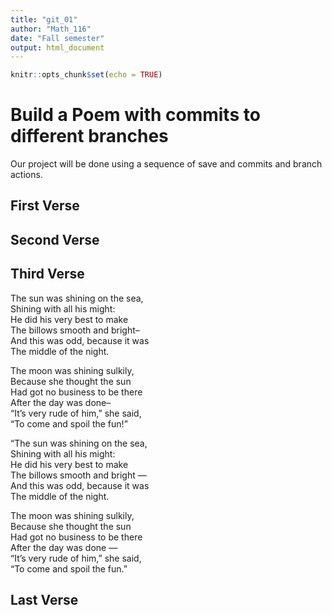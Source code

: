 ```yaml
---
title: "git_01"
author: "Math_116"
date: "Fall semester"
output: html_document
---
```


```r
knitr::opts_chunk$set(echo = TRUE)
```
# Build a Poem with commits to different branches
Our project will be done using a sequence of save and commits and branch actions.
<!-- Do not modify or change any text in "!--" bracketed areas such as this --- these are instructions to
you, if you change any of this the git program will notice it and compromise your git merging strategy !-->

## First Verse 
<!--Put the first five lines of a poem by Lewis Carrol in this section!-->

## Second Verse
<!--Put the first five lines of a poem by Robert Frost here!-->

## Third Verse
<!--Put the first two verses of The Walrus and the Carpenter here!-->

The sun was shining on the sea,  
Shining with all his might:  
He did his very best to make  
The billows smooth and bright--  
And this was odd, because it was  
The middle of the night.  

The moon was shining sulkily,  
Because she thought the sun  
Had got no business to be there  
After the day was done--  
"It's very rude of him," she said,  
"To come and spoil the fun!"  

"The sun was shining on the sea,  
      Shining with all his might:  
He did his very best to make  
      The billows smooth and bright —   
And this was odd, because it was   
      The middle of the night.   

The moon was shining sulkily,   
      Because she thought the sun   
Had got no business to be there   
      After the day was done —   
"It's very rude of him," she said,   
      "To come and spoil the fun."   
      
## Last Verse
<!--Put a short poem of your choice 8-20 lines,here!-->
